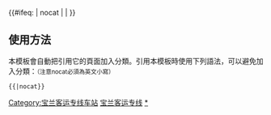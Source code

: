 {{鐵道路線|
| 模板名稱 = 宝兰客运专线
| 名稱 = [[宝兰客运专线]]
| 代表色 = #0033c9
| Logo = [[File:China Railways.svg|17px]]
| 背景顏色 = #FFFFFF
| 車站列表 = （[[西宝客运专线]]←）[[宝鸡南站|宝鸡南]] - [[东岔站|东岔]] - [[天水南站|天水南]] - [[秦安站|秦安]] - [[通渭站|通渭]] - [[下小岔站|下小岔]] - [[定西北站|定西北]] - [[榆中站|榆中]] - [[兰州西站|兰州西]]（→[[兰新铁路第二双线]]）
}}
<includeonly>{{#ifeq: {{{1}}} | nocat | <!--空--> | [[Category:宝兰客运专线车站]] }}</includeonly><noinclude>

==使用方法==
本模板會自動把引用它的頁面加入分類。引用本模板時使用下列語法，可以避免加入分類：<small>（注意nocat必須為英文小寫）</small>
 <nowiki>{{</nowiki>{{PAGENAME}}<nowiki>|nocat}}</nowiki>
[[Category:中國鐵路路線模板|宝兰客运专线]]
[[Category:宝兰客运专线车站|*]]
</noinclude>